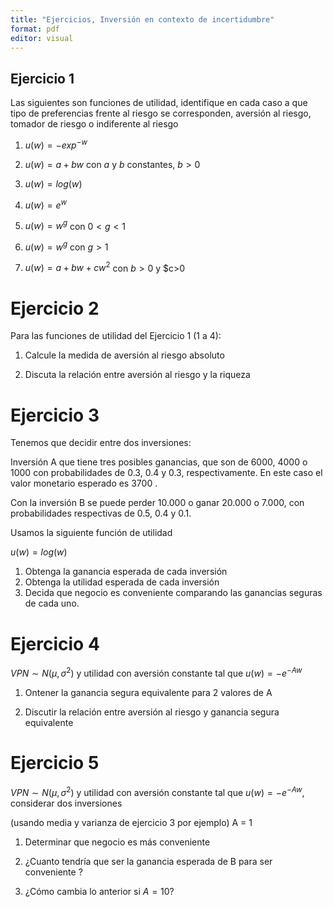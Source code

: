 ```yaml
---
title: "Ejercicios, Inversión en contexto de incertidumbre"
format: pdf
editor: visual
---
```


## Ejercicio 1

Las siguientes son funciones de utilidad, identifique en cada caso a que tipo de preferencias frente al riesgo se corresponden, aversión al riesgo, tomador de riesgo o indiferente al riesgo

1.  $u(w)= -exp^{-w}$

2.  $u(w) = a +bw$ con $a$ y $b$ constantes, $b>0$

3.  $u(w) = log(w)$

4.  $u(w) = e ^{w}$

5.  $u(w) = w ^g$ con $0<g<1$

6.  $u(w) = w^g$ con $g>1$

7.  $u(w) = a +bw +cw^2$ con $b>0$ y $c>0


# Ejercicio 2

Para las funciones de utilidad del Ejercicio 1 (1 a 4):

1.  Calcule la medida de aversión al riesgo absoluto

2.  Discuta la relación entre aversión al riesgo y la riqueza


# Ejercicio 3 
Tenemos que decidir entre dos inversiones:

Inversión A que tiene tres posibles ganancias, que son de 6000, 4000 o 1000 con probabilidades de 0.3, 0.4 y 0.3, respectivamente. En este caso el valor monetario esperado es 3700  .

Con la inversión B se puede perder 10.000 o  ganar 20.000 o 7.000, con probabilidades respectivas de 0.5, 0.4 y 0.1.

Usamos la siguiente función de utilidad

 $u(w) =log(w)$
 
 
1. Obtenga la ganancia esperada de cada inversión
2. Obtenga la utilidad esperada de cada inversión
3. Decida que negocio es conveniente comparando las ganancias seguras de cada uno. 


# Ejercicio 4 

$VPN \sim N(\mu, \sigma^2)$ y utilidad con aversión constante tal que $u(w) = -e^{-Aw}$

1. Ontener la ganancia segura equivalente para 2 valores de A

2. Discutir la relación entre aversión al riesgo y ganancia segura equivalente 


# Ejercicio 5 

$VPN \sim N(\mu, \sigma^2)$ y utilidad con aversión constante tal que $u(w) = -e^{-Aw}$, considerar dos inversiones 


(usando media y varianza de ejercicio 3 por ejemplo) 
A = 1 

1. Determinar que negocio es más conveniente 

2. ¿Cuanto tendría que ser la ganancia esperada de B para ser conveniente ? 

3. ¿Cómo cambia lo anterior si $A = 10$?









